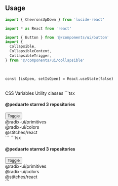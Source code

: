 ```tsx file=<rootDir>/src/components/ui/collapsible.tsx title="components/ui/collapsible.tsx"
```

<br />

## Usage

```ts
import { ChevronsUpDown } from 'lucide-react'

import * as React from 'react'

import { Button } from '@/components/ui/button'
import {
  Collapsible,
  CollapsibleContent,
  CollapsibleTrigger,
} from '@/components/ui/collapsible'
```

<br />

```tsx
const [isOpen, setIsOpen] = React.useState(false)
```

<br />

<Tabs defaultValue="css-vars" className="w-full">
  <TabsList className="grid w-full grid-cols-2">
    <TabsTrigger value="css-vars">CSS Variables</TabsTrigger>
    <TabsTrigger value="util">Utility classes</TabsTrigger>
  </TabsList>
  <TabsContent value="css-vars">
    ```tsx
    <Collapsible
      open={isOpen}
      onOpenChange={setIsOpen}
      className="w-[350px] space-y-2"
    >
      <div className="rounded-base flex items-center justify-between space-x-4 border-2 border-border text-mtext bg-main px-4 py-2">
        <h4 className="text-sm font-heading">
          @peduarte starred 3 repositories
        </h4>
        <CollapsibleTrigger asChild>
          <Button
            variant="noShadow"
            size="sm"
            className="w-9 bg-bw text-text p-0"
          >
            <ChevronsUpDown className="h-4 w-4" />
            <span className="sr-only">Toggle</span>
          </Button>
        </CollapsibleTrigger>
      </div>
      <div className="rounded-base border-2 border-border bg-main px-4 py-3 font-mono font-base text-mtext text-sm">
        @radix-ui/primitives
      </div>
      <CollapsibleContent className="space-y-2 text-mtext font-base">
        <div className="rounded-base border-2 border-border bg-main px-4 py-3 font-mono text-sm">
          @radix-ui/colors
        </div>
        <div className="rounded-base border-2 border-border bg-main px-4 py-3 font-mono text-sm">
          @stitches/react
        </div>
      </CollapsibleContent>
    </Collapsible>
    ```
  </TabsContent>
  <TabsContent value="util">
    ```tsx
    <Collapsible
      open={isOpen}
      onOpenChange={setIsOpen}
      className="w-[350px] space-y-2"
    >
      <div className="rounded-base flex items-center justify-between space-x-4 border-2 border-border dark:border-darkBorder text-text bg-main px-4 py-2">
        <h4 className="text-sm font-bold">@peduarte starred 3 repositories</h4>
        <CollapsibleTrigger asChild>
          <Button
            variant="noShadow"
            size="sm"
            className="w-9 bg-white dark:bg-secondaryBlack text-text dark:text-darkText p-0"
          >
            <ChevronsUpDown className="h-4 w-4" />
            <span className="sr-only">Toggle</span>
          </Button>
        </CollapsibleTrigger>
      </div>
      <div className="rounded-base border-2 border-border dark:border-darkBorder bg-main px-4 py-3 font-mono font-base text-text text-sm">
        @radix-ui/primitives
      </div>
      <CollapsibleContent className="space-y-2 text-text font-base">
        <div className="rounded-base border-2 border-border dark:border-darkBorder bg-main px-4 py-3 font-mono text-sm">
          @radix-ui/colors
        </div>
        <div className="rounded-base border-2 border-border dark:border-darkBorder bg-main px-4 py-3 font-mono text-sm">
          @stitches/react
        </div>
      </CollapsibleContent>
    </Collapsible>
    ```
  </TabsContent>
</Tabs>

